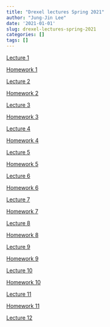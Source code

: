 ```yaml
---
title: "Drexel lectures Spring 2021"
author: "Jung-Jin Lee"
date: '2021-01-01'
slug: drexel-lectures-spring-2021
categories: []
tags: []
---
```


[Lecture 1](/Drexel_2021/Drexel_2021_Lecture_1.html)

[Homework 1](/Drexel_2021/HW1.pdf)

[Lecture 2](/Drexel_2021/Drexel_2021_Lecture_2.html)

[Homework 2](/Drexel_2021/HW2.pdf)

[Lecture 3](/Drexel_2021/Drexel_2021_Lecture_3.html)

[Homework 3](/Drexel_2021/HW3.pdf)

[Lecture 4](/Drexel_2021/Drexel_2021_Lecture_4.html)

[Homework 4](/Drexel_2021/HW4.pdf) 

[Lecture 5](/Drexel_2021/Drexel_2021_Lecture_5.html)

[Homework 5](/Drexel_2021/HW5.pdf)

[Lecture 6](/Drexel_2021/Drexel_2021_Lecture_6.html)

[Homework 6](/Drexel_2021/HW6.pdf)

[Lecture 7](/Drexel_2021/Drexel_2021_Lecture_7.html)

[Homework 7](/Drexel_2021/HW7.pdf)

[Lecture 8](/Drexel_2021/Drexel_2021_Lecture_8.html)

[Homework 8](/Drexel_2021/HW8.pdf)

[Lecture 9](/Drexel_2021/Drexel_2021_Lecture_9.html) 

[Homework 9](/Drexel_2021/HW9.pdf)

[Lecture 10](/Drexel_2021/Drexel_2021_Lecture_10.html)

[Homework 10](/Drexel_2021/HW10.pdf)

[Lecture 11](/Drexel_2021/Drexel_2021_Lecture_11.html)

[Homework 11](/Drexel_2021/HW11.pdf)

[Lecture 12](/Drexel_2021/Drexel_2021_Lecture_12.html) 